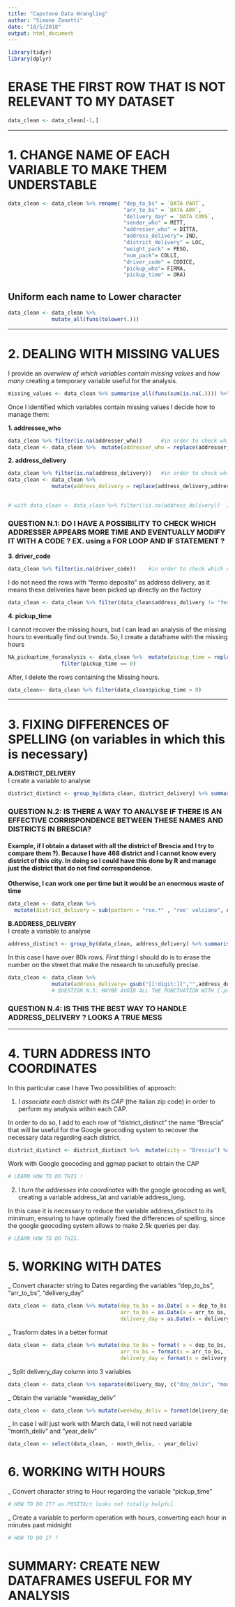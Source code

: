 ```yaml
---
title: "Capstone Data Wrangling"
author: "Simone Zanetti"
date: "10/5/2018"
output: html_document
---
```


```r
library(tidyr)
library(dplyr)
```

                 
# ERASE THE FIRST ROW THAT IS NOT RELEVANT TO MY DATASET
```r
data_clean <- data_clean[-1,]
```

----------------------------------------

# 1. CHANGE NAME OF EACH VARIABLE TO MAKE THEM UNDERSTABLE
```r
data_clean <- data_clean %>% rename( "dep_to_bs" = `DATA PART`,
                                     "arr_to_bs" = `DATA ARR`,
                                     "delivery_day" = `DATA CONS`,
                                     "sender_who" = MITT,
                                     "addresser_who" = DITTA,
                                     "address_delivery"= IND,
                                     "district_delivery" = LOC,
                                     "weight_pack" = PESO,        
                                     "num_pack"= COLLI,
                                     "driver_code" = CODICE,
                                     "pickup_who"= FIRMA,
                                     "pickup_time" = ORA)
```

## Uniform each name to Lower character

```r
data_clean <- data_clean %>% 
              mutate_all(funs(tolower(.)))
```


----------------------------------------

# 2. DEALING WITH MISSING VALUES

I provide an *overwiew of which variables contain missing values* and *how many* creating a temporary variable useful for the analysis.
```r
missing_values <- data_clean %>% summarise_all(funs(sum(is.na(.)))) %>% gather(variable, num_NA) 
```

Once I identified which variables contain missing values I decide how to manage them:

**1. addressee_who**
```r
data_clean %>% filter(is.na(addresser_who))      #in order to check which rows contain NA in the variable and decide how to manage it
data_clean <- data_clean %>%  mutate(addresser_who = replace(addresser_who,is.na(addresser_who), "UNKNOWN"))
```

**2. address_delivery**
```r
data_clean %>% filter(is.na(address_delivery))   #in order to check which rows contain NA in the variable and decide how to manage it
data_clean <- data_clean %>%  
              mutate(address_delivery = replace(address_delivery,addresser_who == "giancarlo pagnoni", "villaggio badia,trav. seconda")) # I could see that "giancarlo pagnoni" 
                                                                                                                                         # has lot of deliveries: in this way I have modified the NA using the address of the deliveries with no NA.

# with data_clean <- data_clean %>% filter(!is.na(address_delivery))  I can delete the remaining NA rows
```
### QUESTION N.1: DO I HAVE A POSSIBILITY TO CHECK WHICH ADDRESSER APPEARS MORE TIME AND EVENTUALLY MODIFY IT WITH A CODE ? EX. using a FOR LOOP AND IF STATEMENT ?

**3. driver_code**
```r
data_clean %>% filter(is.na(driver_code))    #in order to check which rows contain NA in the variable and decide how to manage it
```
I do not need the rows with "fermo deposito" as address delivery, as it means these deliveries have been picked up directly on the factory
```r
data_clean <- data_clean %>% filter(data_clean$address_delivery != "fermo deposito")
```

**4. pickup_time**

I cannot recover the missing hours, but I can lead an analysis of the missing hours to eventually find out trends.
So, I create a dataframe with the missing hours
```r
NA_pickuptime_foranalysis <- data_clean %>%  mutate(pickup_time = replace(pickup_time,is.na(pickup_time), 0 )) %>% 
                 filter(pickup_time == 0)
```

After, I delete the rows containing the Missing hours.
```r
data_clean<- data_clean %>% filter(data_clean$pickup_time > 0)
```

----------------------------------------

# 3. FIXING DIFFERENCES OF SPELLING (on variables in which this is necessary)

**A.DISTRICT_DELIVERY**  
I create a variable to analyse 
```r
district_distinct <- group_by(data_clean, district_delivery) %>% summarise()  
```

### QUESTION N.2: IS THERE A WAY TO ANALYSE IF THERE IS AN EFFECTIVE CORRISPONDENCE BETWEEN THESE NAMES AND DISTRICTS IN BRESCIA? 
#### Example, if I obtain a dataset with all the district of Brescia and I try to compare them ?). Because I have 468 district and I cannot know every district of this city. In doing so I could have this done by R and manage just the district that do not find correspondence.
**Otherwise, I can work one per time but it would be an enormous waste of time**
```r
data_clean <- data_clean %>% 
  mutate(district_delivery = sub(pattern = "roe.*" , "roe' volciano", district_delivery))
```

**B.ADDRESS_DELIVERY**  
I create a variable to analyse 
```r
address_distinct <- group_by(data_clean, address_delivery) %>% summarise()  
```
In this case I have over 80k rows.
*First thing* I should do is to erase the number on the street that make the research to unusefully precise.
```r
data_clean <- data_clean %>%
              mutate(address_delivery= gsub("[[:digit:]]","",address_delivery))  
              # QUESTION N.3: MAYBE AVOID ALL THE PUNCTUATION WITH [:punct:] would work ?
```

### QUESTION N.4: IS THIS THE BEST WAY TO HANDLE ADDRESS_DELIVERY ? LOOKS A TRUE MESS

----------------------------------------

# 4. TURN ADDRESS INTO COORDINATES 

In this particular case I have Two possibilities of approach:

1) I *associate each district with its CAP* (the italian zip code) in order to perform my analysis within each CAP.  

In order to do so, I add to each row of "district_distinct" the name "Brescia" that will be useful for the Google geocoding system to recover the necessary data regarding each district.
```r
district_distinct <- district_distinct %>%  mutate(city = "Brescia") %>% unite(district_distinct, district_delivery, city, sep = "-" ) # IS THERE A SHORTER WAY ?
```

Work with Google geocoding and ggmap packet to obtain the CAP
```r
# LEARN HOW TO DO THIS !
```

2) I *turn the addresses into coordinates* with the google geocoding as well, creating a variable address_lat and variable address_long.

In this case it is necessary to reduce the variable address_distinct to its minimum, ensuring to have optimally fixed the differences of spelling,  since the google geocoding system allows to make 2.5k queries per day.
```r
# LEARN HOW TO DO THIS.
```



# 5. WORKING WITH DATES 

_ Convert character string to Dates regarding the variables "dep_to_bs", "arr_to_bs", "delivery_day"
```r
data_clean <- data_clean %>% mutate(dep_to_bs = as.Date( x = dep_to_bs, format = "%d / %m / %y"),
                                    arr_to_bs = as.Date(x = arr_to_bs, format = "%d / %m / %y"),
                                    delivery_day = as.Date(x = delivery_day, format = "%d / %m / %y"))
```

_ Trasform dates in a better format 
```r
data_clean <- data_clean %>% mutate(dep_to_bs = format( x = dep_to_bs, format = "%d/%m/%y"),
                                    arr_to_bs = format(x = arr_to_bs, format = "%d/%m/%y"),
                                    delivery_day = format(x = delivery_day, format = "%d/%m/%y" ))
```
_ Split delivery_day column into 3 variables
```r
data_clean <- data_clean %>% separate(delivery_day, c("day_deliv", "month_deliv", "year_deliv"), sep = "/")
```
_ Obtain the variable "weekday_deliv"
```r
data_clean <- data_clean %>% mutate(weekday_deliv = format(delivery_day, "%a %d"))  # FIX ISSUE: DAYS EXPRESSED IN ITALIAN
```

_ In case I will just work with March data, I will not need variable "month_deliv" and "year_deliv"
```r
data_clean <- select(data_clean, - month_deliv, - year_deliv)
```



# 6. WORKING WITH HOURS
_ Convert character string to Hour regarding the variable "pickup_time"
```r
# HOW TO DO IT? as.POSITXct looks not totally helpful
```

_ Create a variable to perform operation with hours, converting each hour in minutes past midnight
```r
# HOW TO DO IT ?
```


# SUMMARY: CREATE NEW DATAFRAMES USEFUL FOR MY ANALYSIS



